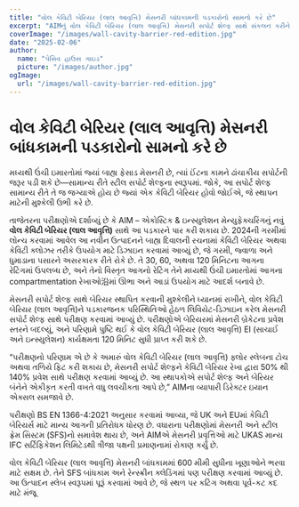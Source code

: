 ```yaml
---
title: "વોલ કેવિટી બેરિયર (લાલ આવૃત્તિ) મેસનરી બાંધકામની પડકારોનો સામનો કરે છે"
excerpt: "AIMનું વોલ કેવિટી બેરિયર (લાલ આવૃત્તિ) મેસનરી સપોર્ટ શેલ્ફ સાથે સંકલન કરીને સ્થાપનના પડકારોને પાર કરે છે જ્યારે મજબૂત આગથી સુરક્ષા સુનિશ્ચિત કરે છે."
coverImage: "/images/wall-cavity-barrier-red-edition.jpg"
date: "2025-02-06"
author:
  name: "પેસિવ હાઉસ ગાઇડ"
  picture: "/images/author.jpg"
ogImage:
  url: "/images/wall-cavity-barrier-red-edition.jpg"
---
```


# વોલ કેવિટી બેરિયર (લાલ આવૃત્તિ) મેસનરી બાંધકામની પડકારોનો સામનો કરે છે

મધ્યથી ઉંચી ઇમારતોમાં જ્યાં બાહ્ય ફેસાડ મેસનરી છે, ત્યાં ઈંટના કામને ઢાંચાકીય સપોર્ટની જરૂર પડી શકે છે—સામાન્ય રીતે સ્ટીલ સપોર્ટ શેલ્ફના સ્વરૂપમાં. જોકે, આ સપોર્ટ શેલ્ફ સામાન્ય રીતે તે જ જગ્યાએ હોય છે જ્યાં એક કેવિટી બેરિયર હોવો જોઈએ, જે સ્થાપન માટેની મુશ્કેલી ઉભી કરે છે.

તાજેતરના પરીક્ષણોએ દર્શાવ્યું છે કે AIM – એકોસ્ટિક & ઇન્સ્યુલેશન મેન્યુફેક્ચરિંગનું નવું **વોલ કેવિટી બેરિયર (લાલ આવૃત્તિ)** સાથે આ પડકારને પાર કરી શકાય છે. 2024ની ગરમીમાં લોન્ચ કરવામાં આવેલ આ નવીન ઉત્પાદનને બાહ્ય દિવાલની રચનામાં કેવિટી બેરિયર અથવા કેવિટી ક્લોઝર તરીકે ઉપયોગ માટે ડિઝાઇન કરવામાં આવ્યું છે, જે ગરમી, જ્વાળા અને ધુમાડાના પસારને અસરકારક રીતે રોકે છે. તે 30, 60, અથવા 120 મિનિટના આગના રેટિંગમાં ઉપલબ્ધ છે, અને તેનો વિસ્તૃત આગનો રેટિંગ તેને મધ્યથી ઉંચી ઇમારતોમાં આગના compartmentation રેખાઓ沿માં ઊભા અને આડાં ઉપયોગ માટે આદર્શ બનાવે છે.

મેસનરી સપોર્ટ શેલ્ફ સાથે બેરિયર સ્થાપિત કરવાની મુશ્કેલીને ધ્યાનમાં રાખીને, વોલ કેવિટી બેરિયર (લાલ આવૃત્તિ)ને પડકારજનક પરિસ્થિતિઓ હેઠળ લિવિયેટ-ડિઝાઇન કરેલ મેસનરી સપોર્ટ શેલ્ફ સાથે પરીક્ષણ કરવામાં આવ્યું છે. પરીક્ષણોએ બેરિયરમાં મેસનરી બ્રેકેટના પ્રવેશ સ્તરને બદલ્યું, અને પરિણામે પુષ્ટિ થઈ કે વોલ કેવિટી બેરિયર (લાલ આવૃત્તિ) EI (સાચાઈ અને ઇન્સ્યુલેશન) કાર્યક્ષમતા 120 મિનિટ સુધી પ્રાપ્ત કરી શકે છે.

“પરીક્ષણનો પરિણામ એ છે કે અમારું વોલ કેવિટી બેરિયર (લાલ આવૃત્તિ) ફ્લોર સ્લેબના ટોચ અથવા તળિયે ફિટ કરી શકાય છે, મેસનરી સપોર્ટ શેલ્ફને કેવિટી બેરિયર રેખા દ્વારા 50% થી 140% પ્રવેશ સાથે પરીક્ષણ કરવામાં આવ્યું છે. આ સ્થાપકોએ સપોર્ટ શેલ્ફ અને બેરિયર બંનેને એકીકૃત કરતી વખતે વધુ લવચીકતા આપે છે,” AIMના વ્યાપારી ડિરેક્ટર ઇયાન એક્સલ સમજાવે છે.

પરીક્ષણો BS EN 1366-4:2021 અનુસાર કરવામાં આવ્યા, જે UK અને EUમાં કેવિટી બેરિયર્સ માટે માન્ય આગની પ્રતિરોધક ધોરણ છે. વધારાના પરીક્ષણોમાં મેસનરી અને સ્ટીલ ફ્રેમ સિસ્ટમ (SFS)નો સમાવેશ થાય છે, અને AIMએ મેસનરી પ્રવૃત્તિઓ માટે UKAS માન્ય IFC સર્ટિફિકેશન લિમિટેડથી ત્રીજા પક્ષની પ્રમાણનામાં રોકાણ કર્યું છે.

વોલ કેવિટી બેરિયર (લાલ આવૃત્તિ) મેસનરી બાંધકામમાં 600 મીમી સુધીના ખૂણાઓને ભરવા માટે સક્ષમ છે. તેને SFS બાંધકામ અને રેન્સ્ક્રીન ક્લેડિંગમાં પણ પરીક્ષણ કરવામાં આવ્યું છે. આ ઉત્પાદન સ્લેબ સ્વરૂપમાં પૂરૂં કરવામાં આવે છે, જે સ્થળ પર કટિંગ અથવા પૂર્વ-કટ કદ માટે મંજૂ